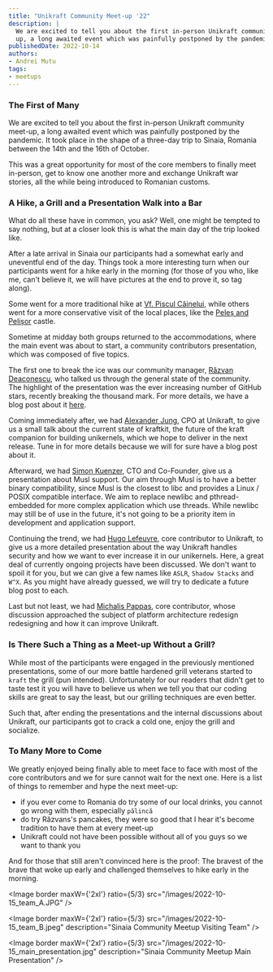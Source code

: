```yaml
---
title: "Unikraft Community Meet-up '22"
description: |
  We are excited to tell you about the first in-person Unikraft community meet-
  up, a long awaited event which was painfully postponed by the pandemic.
publishedDate: 2022-10-14
authors:
- Andrei Mutu
tags:
- meetups
---
```


### The First of Many

We are excited to tell you about the first in-person Unikraft community meet-up, a long awaited event which was painfully postponed by the pandemic.
It took place in the shape of a three-day trip to Sinaia, Romania between the 14th and the 16th of October.

This was a great opportunity for most of the core members to finally meet in-person, get to know one another more and exchange Unikraft war stories, all the while being introduced to Romanian customs.

### A Hike, a Grill and a Presentation Walk into a Bar

What do all these have in common, you ask?
Well, one might be tempted to say nothing, but at a closer look this is what the main day of the trip looked like.

After a late arrival in Sinaia our participants had a somewhat early and uneventful end of the day.
Things took a more interesting turn when our participants went for a hike early in the morning (for those of you who, like me, can't believe it, we will have pictures at the end to prove it, so tag along).

Some went for a more traditional hike at [Vf. Piscul Câinelui](https://muntii-nostri.ro/ro/routeinfo/sinaia-vf-piscul-cainelui), while others went for a more conservative visit of the local places, like the [Peleș and Pelișor](https://peles.ro/) castle.

Sometime at midday both groups returned to the accommodations, where the main event was about to start, a community contributors presentation, which was composed of five topics.

The first one to break the ice was our community manager, [Răzvan Deaconescu](https://www.linkedin.com/in/razvandeaconescu/), who talked us through the general state of the community.
The highlight of the presentation was the ever increasing number of GitHub stars, recently breaking the thousand mark.
For more details, we have a blog post about it [here](2022-10-14-unikraft-reaches-1k-github-stars/).

Coming immediately after, we had [Alexander Jung](https://www.linkedin.com/in/nderjung/), CPO at Unikraft, to give us a small talk about the current state of kraftkit, the future of the kraft companion for building unikernels, which we hope to deliver in the next release.
Tune in for more details because we will for sure have a blog post about it.

Afterward, we had [Simon Kuenzer](https://www.linkedin.com/in/simon-kuenzer-690a3145/), CTO and Co-Founder, give us a presentation about Musl support.
Our aim through Musl is to have a better binary compatibility, since Musl is the closest to libc and provides a Linux / POSIX compatible interface.
We aim to replace newlibc and pthread-embedded for more complex application which use threads.
While newlibc may still be of use in the future, it's not going to be a priority item in development and application support.

Continuing the trend, we had [Hugo Lefeuvre](https://www.linkedin.com/in/hugo-lefeuvre-at-debian/), core contributor to Unikraft, to give us a more detailed presentation about the way Unikraft handles security and how we want to ever increase it in our unikernels.
Here, a great deal of currently ongoing projects have been discussed.
We don't want to spoil it for you, but we can give a few names like `ASLR`,  `Shadow Stacks` and `W^X`.
As you might have already guessed, we will try to dedicate a future blog post to each.

Last but not least, we had [Michalis Pappas](https://www.linkedin.com/in/michalispappas/), core contributor, whose discussion approached the subject of platform architecture redesign redesigning and how it can improve Unikraft.

### Is There Such a Thing as a Meet-up Without a Grill?

While most of the participants were engaged in the previously mentioned presentations, some of our more battle hardened grill veterans started to `kraft` the grill (pun intended).
Unfortunately for our readers that didn't get to taste test it you will have to believe us when we tell you that our coding skills are great to say the least, but our grilling techniques are even better.

Such that, after ending the presentations and the internal discussions about Unikraft, our participants got to crack a cold one, enjoy the grill and socialize.

### To Many More to Come

We greatly enjoyed being finally able to meet face to face with most of the core contributors and we for sure cannot wait for the next one.
Here is a list of things to remember and hype the next meet-up:

- if you ever come to Romania do try some of our local drinks, you cannot go wrong with them, especially `pălincă`
- do try Răzvans's pancakes, they were so good that I hear it's become tradition to have them at every meet-up
- Unikraft could not have been possible without all of you guys so we want to thank you

And for those that still aren't convinced here is the proof:
The bravest of the brave that woke up early and challenged themselves to hike early in the morning.

<Image
  border
  maxW={'2xl'}
  ratio={5/3}
  src="/images/2022-10-15_team_A.JPG"
/>

<Image
  border
  maxW={'2xl'}
  ratio={5/3}
  src="/images/2022-10-15_team_B.jpeg"
  description="Sinaia Community Meetup Visiting Team"
/>

<Image
  border
  maxW={'2xl'}
  ratio={5/3}
  src="/images/2022-10-15_main_presentation.jpg"
  description="Sinaia Community Meetup Main Presentation"
/>
